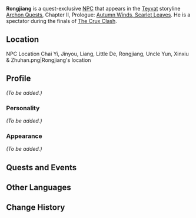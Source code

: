 {{Meta
<!-- REMOVE THIS TEMPLATE AFTER ADDING MISSING INFO -->
|missing_NPC_profile  = yes
}}
{{Character Infobox
|image            = NPC Rongjiang.png
|type             = Quest NPC
|region           = Liyue
}}
'''Rongjiang''' is a quest-exclusive [[NPC]] that appears in the [[Teyvat]] storyline [[Archon Quests]], Chapter II, Prologue: [[Autumn Winds, Scarlet Leaves]]. He is a spectator during the finals of [[The Crux Clash]].

==Location==
<gallery hideaddbutton="true" captionalign="center">
NPC Location Chai Yi, Jinyou, Liang, Little De, Rongjiang, Uncle Yun, Xinxiu & Zhuhan.png|Rongjiang's location
<!--NPC Location Rongjiang & Xinxiu Context.png|Additional context-->
</gallery>

==Profile==
<!-- detailed story/lore information goes here -->
''(To be added.)''

===Personality===
''(To be added.)''

===Appearance===
''(To be added.)''

==Quests and Events==
{{Quest Appearances}}

==Other Languages==
{{Other Languages|default_hidden = 1
|en      = Rongjiang
|zhs     = 荣江
|zhs_rm  = Róngjiāng
|zht     = 榮江
|zht_rm  = Róngjiāng
|ja      = 栄江
|ja_rm   = Eikou{{Assumed}}
|ko      = 용{{tt|강|江}}
|ko_rm   = Yonggang
|es      = Rongjiang
|fr      = Rongjiang
|ru      = Жун Цзян
|th      = Rongjiang
|vi      = Rongjiang
|de      = Rongjiang
|id      = Rongjiang
|pt      = Rongjiang
}}

==Change History==
{{Change History|1.6}}